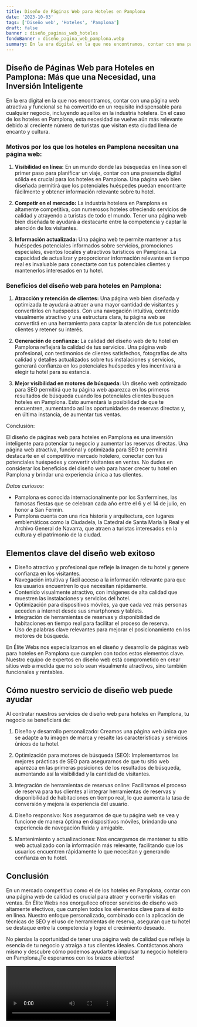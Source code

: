 ```yaml
---
title: Diseño de Páginas Web para Hoteles en Pamplona
date: '2023-10-03'
tags: ['Diseño web', 'Hoteles', 'Pamplona']
draft: false
banner : diseño_paginas_web_hoteles
fondoBanner : diseño_pagina_web_pamplona.webp
summary: En la era digital en la que nos encontramos, contar con una página web atractiva y funcional se ha convertido en un requisito indispensable para cualquier negocio, incluyendo aquellos en la industria hotelera. En el caso de los hoteles en Pamplona, esta necesidad se vuelve aún más relevante debido al creciente número de turistas que visitan esta ciudad llena de encanto y cultura.
---
```


## Diseño de Páginas Web para Hoteles en Pamplona: Más que una Necesidad, una Inversión Inteligente

En la era digital en la que nos encontramos, contar con una página web atractiva y funcional se ha convertido en un requisito indispensable para cualquier negocio, incluyendo aquellos en la industria hotelera. En el caso de los hoteles en Pamplona, esta necesidad se vuelve aún más relevante debido al creciente número de turistas que visitan esta ciudad llena de encanto y cultura.

### Motivos por los que los hoteles en Pamplona necesitan una página web:

1. **Visibilidad en línea:** En un mundo donde las búsquedas en línea son el primer paso para planificar un viaje, contar con una presencia digital sólida es crucial para los hoteles en Pamplona. Una página web bien diseñada permitirá que los potenciales huéspedes puedan encontrarte fácilmente y obtener información relevante sobre tu hotel.

2. **Competir en el mercado:** La industria hotelera en Pamplona es altamente competitiva, con numerosos hoteles ofreciendo servicios de calidad y atrayendo a turistas de todo el mundo. Tener una página web bien diseñada te ayudará a destacarte entre la competencia y captar la atención de los visitantes.

3. **Información actualizada:** Una página web te permite mantener a tus huéspedes potenciales informados sobre servicios, promociones especiales, eventos locales y atractivos turísticos en Pamplona. La capacidad de actualizar y proporcionar información relevante en tiempo real es invaluable para conectarte con tus potenciales clientes y mantenerlos interesados en tu hotel.

### Beneficios del diseño web para hoteles en Pamplona:

1. **Atracción y retención de clientes:** Una página web bien diseñada y optimizada te ayudará a atraer a una mayor cantidad de visitantes y convertirlos en huéspedes. Con una navegación intuitiva, contenido visualmente atractivo y una estructura clara, tu página web se convertirá en una herramienta para captar la atención de tus potenciales clientes y retener su interés.

2. **Generación de confianza:** La calidad del diseño web de tu hotel en Pamplona reflejará la calidad de tus servicios. Una página web profesional, con testimonios de clientes satisfechos, fotografías de alta calidad y detalles actualizados sobre tus instalaciones y servicios, generará confianza en los potenciales huéspedes y los incentivará a elegir tu hotel para su estancia.

3. **Mejor visibilidad en motores de búsqueda:** Un diseño web optimizado para SEO permitirá que tu página web aparezca en los primeros resultados de búsqueda cuando los potenciales clientes busquen hoteles en Pamplona. Esto aumentará la posibilidad de que te encuentren, aumentando así las oportunidades de reservas directas y, en última instancia, de aumentar tus ventas.

Conclusión:

El diseño de páginas web para hoteles en Pamplona es una inversión inteligente para potenciar tu negocio y aumentar las reservas directas. Una página web atractiva, funcional y optimizada para SEO te permitirá destacarte en el competitivo mercado hotelero, conectar con tus potenciales huéspedes y convertir visitantes en ventas. No dudes en considerar los beneficios del diseño web para hacer crecer tu hotel en Pamplona y brindar una experiencia única a tus clientes.

*Datos curiosos:*
- Pamplona es conocida internacionalmente por los Sanfermines, las famosas fiestas que se celebran cada año entre el 6 y el 14 de julio, en honor a San Fermín.
- Pamplona cuenta con una rica historia y arquitectura, con lugares emblemáticos como la Ciudadela, la Catedral de Santa María la Real y el Archivo General de Navarra, que atraen a turistas interesados en la cultura y el patrimonio de la ciudad.

<GifSeo />

<Cta />

## Elementos clave del diseño web exitoso

- Diseño atractivo y profesional que refleje la imagen de tu hotel y genere confianza en los visitantes.
- Navegación intuitiva y fácil acceso a la información relevante para que los usuarios encuentren lo que necesitan rápidamente.
- Contenido visualmente atractivo, con imágenes de alta calidad que muestren las instalaciones y servicios del hotel.
- Optimización para dispositivos móviles, ya que cada vez más personas acceden a internet desde sus smartphones y tablets.
- Integración de herramientas de reservas y disponibilidad de habitaciones en tiempo real para facilitar el proceso de reserva.
- Uso de palabras clave relevantes para mejorar el posicionamiento en los motores de búsqueda.

En Élite Webs nos especializamos en el diseño y desarrollo de páginas web para hoteles en Pamplona que cumplen con todos estos elementos clave. Nuestro equipo de expertos en diseño web está comprometido en crear sitios web a medida que no solo sean visualmente atractivos, sino también funcionales y rentables.

## Cómo nuestro servicio de diseño web puede ayudar

Al contratar nuestros servicios de diseño web para hoteles en Pamplona, tu negocio se beneficiará de:

1. Diseño y desarrollo personalizado: Creamos una página web única que se adapte a tu imagen de marca y resalte las características y servicios únicos de tu hotel.

2. Optimización para motores de búsqueda (SEO): Implementamos las mejores prácticas de SEO para asegurarnos de que tu sitio web aparezca en las primeras posiciones de los resultados de búsqueda, aumentando así la visibilidad y la cantidad de visitantes.

3. Integración de herramientas de reservas online: Facilitamos el proceso de reserva para tus clientes al integrar herramientas de reservas y disponibilidad de habitaciones en tiempo real, lo que aumenta la tasa de conversión y mejora la experiencia del usuario.

4. Diseño responsivo: Nos aseguramos de que tu página web se vea y funcione de manera óptima en dispositivos móviles, brindando una experiencia de navegación fluida y amigable.

5. Mantenimiento y actualizaciones: Nos encargamos de mantener tu sitio web actualizado con la información más relevante, facilitando que los usuarios encuentren rápidamente lo que necesitan y generando confianza en tu hotel.

## Conclusión

En un mercado competitivo como el de los hoteles en Pamplona, contar con una página web de calidad es crucial para atraer y convertir visitas en ventas. En Élite Webs nos enorgullece ofrecer servicios de diseño web altamente efectivos, que cumplen todos los elementos clave para el éxito en línea. Nuestro enfoque personalizado, combinado con la aplicación de técnicas de SEO y el uso de herramientas de reserva, aseguran que tu hotel se destaque entre la competencia y logre el crecimiento deseado.

No pierdas la oportunidad de tener una página web de calidad que refleje la esencia de tu negocio y atraiga a tus clientes ideales. Contáctanos ahora mismo y descubre cómo podemos ayudarte a impulsar tu negocio hotelero en Pamplona.¡Te esperamos con los brazos abiertos!

<Video />

<CtaBot job='Hoteles' city='Pamplona'/>

<Gmaps query='Pamplona+españa+maps' />